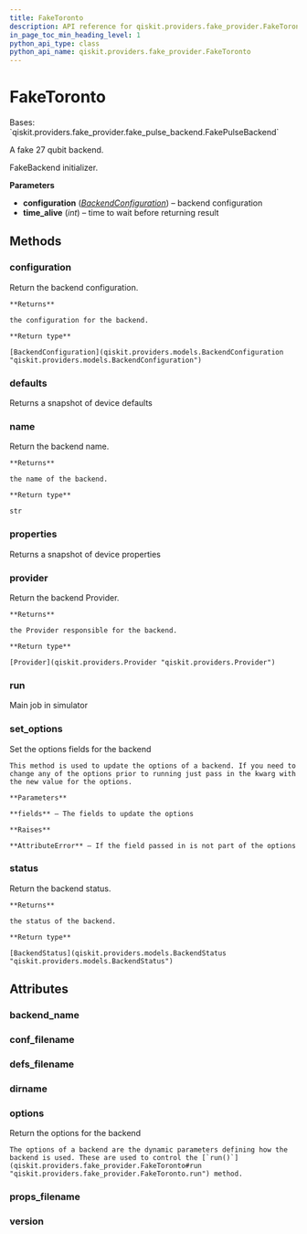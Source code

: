 ```yaml
---
title: FakeToronto
description: API reference for qiskit.providers.fake_provider.FakeToronto
in_page_toc_min_heading_level: 1
python_api_type: class
python_api_name: qiskit.providers.fake_provider.FakeToronto
---
```


# FakeToronto

<Class id="qiskit.providers.fake_provider.FakeToronto" isDedicatedPage={true} github="https://github.com/qiskit/qiskit/tree/stable/0.21/qiskit/providers/fake_provider/backends/toronto/fake_toronto.py" signature="FakeToronto">
  Bases: `qiskit.providers.fake_provider.fake_pulse_backend.FakePulseBackend`

  A fake 27 qubit backend.

  FakeBackend initializer.

  **Parameters**

  *   **configuration** ([*BackendConfiguration*](qiskit.providers.models.BackendConfiguration "qiskit.providers.models.BackendConfiguration")) – backend configuration
  *   **time\_alive** (*int*) – time to wait before returning result

  ## Methods

  ### configuration

  <Function id="qiskit.providers.fake_provider.FakeToronto.configuration" name="configuration" signature="FakeToronto.configuration()">
    Return the backend configuration.

    **Returns**

    the configuration for the backend.

    **Return type**

    [BackendConfiguration](qiskit.providers.models.BackendConfiguration "qiskit.providers.models.BackendConfiguration")
  </Function>

  ### defaults

  <Function id="qiskit.providers.fake_provider.FakeToronto.defaults" name="defaults" signature="FakeToronto.defaults()">
    Returns a snapshot of device defaults
  </Function>

  ### name

  <Function id="qiskit.providers.fake_provider.FakeToronto.name" name="name" signature="FakeToronto.name()">
    Return the backend name.

    **Returns**

    the name of the backend.

    **Return type**

    str
  </Function>

  ### properties

  <Function id="qiskit.providers.fake_provider.FakeToronto.properties" name="properties" signature="FakeToronto.properties()">
    Returns a snapshot of device properties
  </Function>

  ### provider

  <Function id="qiskit.providers.fake_provider.FakeToronto.provider" name="provider" signature="FakeToronto.provider()">
    Return the backend Provider.

    **Returns**

    the Provider responsible for the backend.

    **Return type**

    [Provider](qiskit.providers.Provider "qiskit.providers.Provider")
  </Function>

  ### run

  <Function id="qiskit.providers.fake_provider.FakeToronto.run" name="run" signature="FakeToronto.run(run_input, **kwargs)">
    Main job in simulator
  </Function>

  ### set\_options

  <Function id="qiskit.providers.fake_provider.FakeToronto.set_options" name="set_options" signature="FakeToronto.set_options(**fields)">
    Set the options fields for the backend

    This method is used to update the options of a backend. If you need to change any of the options prior to running just pass in the kwarg with the new value for the options.

    **Parameters**

    **fields** – The fields to update the options

    **Raises**

    **AttributeError** – If the field passed in is not part of the options
  </Function>

  ### status

  <Function id="qiskit.providers.fake_provider.FakeToronto.status" name="status" signature="FakeToronto.status()">
    Return the backend status.

    **Returns**

    the status of the backend.

    **Return type**

    [BackendStatus](qiskit.providers.models.BackendStatus "qiskit.providers.models.BackendStatus")
  </Function>

  ## Attributes

  ### backend\_name

  <Attribute id="qiskit.providers.fake_provider.FakeToronto.backend_name" name="backend_name" attributeValue="'fake_toronto'" />

  ### conf\_filename

  <Attribute id="qiskit.providers.fake_provider.FakeToronto.conf_filename" name="conf_filename" attributeValue="'conf_toronto.json'" />

  ### defs\_filename

  <Attribute id="qiskit.providers.fake_provider.FakeToronto.defs_filename" name="defs_filename" attributeValue="'defs_toronto.json'" />

  ### dirname

  <Attribute id="qiskit.providers.fake_provider.FakeToronto.dirname" name="dirname" attributeValue="'/home/runner/work/qiskit/qiskit/.tox/docs/lib/python3.8/site-packages/qiskit/providers/fake_provider/backends/toronto'" />

  ### options

  <Attribute id="qiskit.providers.fake_provider.FakeToronto.options" name="options">
    Return the options for the backend

    The options of a backend are the dynamic parameters defining how the backend is used. These are used to control the [`run()`](qiskit.providers.fake_provider.FakeToronto#run "qiskit.providers.fake_provider.FakeToronto.run") method.
  </Attribute>

  ### props\_filename

  <Attribute id="qiskit.providers.fake_provider.FakeToronto.props_filename" name="props_filename" attributeValue="'props_toronto.json'" />

  ### version

  <Attribute id="qiskit.providers.fake_provider.FakeToronto.version" name="version" attributeValue="1" />
</Class>

